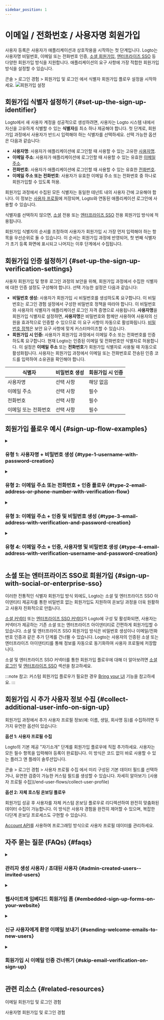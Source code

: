 ```yaml
---
sidebar_position: 1
---
```


# 이메일 / 전화번호 / 사용자명 회원가입

사용자 등록은 사용자가 애플리케이션과 상호작용을 시작하는 첫 단계입니다. Logto는 사용자명 비밀번호, 이메일 또는 전화번호 인증, [소셜 회원가입](/end-user-flows/sign-up-and-sign-in/social-sign-in), [엔터프라이즈 SSO](/end-user-flows/enterprise-sso) 등 다양한 회원가입 방식을 지원합니다. 애플리케이션의 요구 사항에 가장 적합한 회원가입 방식을 설정할 수 있습니다.

<CloudLink to="/sign-in-experience/sign-up-and-sign-in">
  콘솔 > 로그인 경험 > 회원가입 및 로그인
</CloudLink>
에서 식별자 회원가입 플로우 설정을 시작하세요.

<img src="/img/assets/sign-in-experience-sign-up.png" alt="회원가입 설정" />

## 회원가입 식별자 설정하기 \{#set-up-the-sign-up-identifier}

Logto에서 새 사용자 계정을 성공적으로 생성하려면, 사용자는 Logto 시스템 내에서 자신을 고유하게 식별할 수 있는 **식별자**를 최소 하나 제공해야 합니다. 첫 단계로, 회원가입 과정에서 사용자가 반드시 입력해야 하는 식별자를 선택하세요. 선택 가능한 옵션은 다음과 같습니다:

- **사용자명**: 사용자가 애플리케이션에 로그인할 때 사용할 수 있는 고유한 [사용자명](/user-management/user-data#username).
- **이메일 주소**: 사용자가 애플리케이션에 로그인할 때 사용할 수 있는 유효한 [이메일 주소](/user-management/user-data#primary_email).
- **전화번호**: 사용자가 애플리케이션에 로그인할 때 사용할 수 있는 유효한 [전화번호](/user-management/user-data#primary_phone).
- **이메일 주소 또는 전화번호**: 사용자가 유효한 이메일 주소 또는 전화번호 중 하나로 회원가입할 수 있도록 허용.

회원가입 과정에서 수집된 모든 식별자는 동일한 테넌트 내의 사용자 간에 고유해야 합니다. 이 정보는 [사용자 프로필](/user-management/user-data#user-profile)에 저장되며, Logto와 연동된 애플리케이션 로그인에 사용할 수 있습니다.

식별자를 선택하지 않으면, [소셜](/end-user-flows/sign-up-and-sign-in/social-sign-in) 전용 또는 [엔터프라이즈 SSO](/end-user-flows/enterprise-sso) 전용 회원가입 방식에 적용됩니다.

회원가입 식별자의 순서를 조정하여 사용자가 회원가입 시 가장 먼저 입력해야 하는 항목을 우선순위로 둘 수 있습니다. 이 순서는 회원가입 과정에 반영되어, 첫 번째 식별자가 초기 등록 화면에 표시되고 나머지는 이후 단계에서 수집됩니다.

## 회원가입 인증 설정하기 \{#set-up-the-sign-up-verification-settings}

사용자 회원가입 및 향후 로그인 과정의 보안을 위해, 회원가입 과정에서 수집한 식별자에 대한 인증 설정도 구성해야 합니다. 선택 가능한 설정은 다음과 같습니다:

- **비밀번호 생성:** 사용자가 회원가입 시 비밀번호를 생성하도록 요구합니다. 이 비밀번호는 로그인 경험 설정에서 구성한 비밀번호 정책을 따라야 합니다. 이 비밀번호와 사용자의 식별자가 애플리케이션 로그인 자격 증명으로 사용됩니다. **사용자명**을 회원가입 식별자로 설정하면, **사용자명**은 비밀번호와 함께만 사용하여 사용자의 신원을 효과적으로 인증할 수 있으므로 이 요구 사항이 자동으로 활성화됩니다. [비밀번호 정책](/security/password-policy)은 보안 요구 사항에 맞게 커스터마이즈할 수 있습니다.
- **회원가입 시 인증:** 사용자가 회원가입 과정에서 이메일 주소 또는 전화번호를 인증하도록 요구합니다. 현재 Logto는 인증된 이메일 및 전화번호만 식별자로 허용합니다. 이 설정은 **이메일 주소** 또는 **전화번호**가 회원가입 식별자로 사용될 때 자동으로 활성화됩니다. 사용자는 회원가입 과정에서 이메일 또는 전화번호로 전송된 인증 코드를 입력하여 소유권을 확인해야 합니다.

| 식별자               | 비밀번호 생성 | 회원가입 시 인증 |
| -------------------- | ------------- | ---------------- |
| 사용자명             | 선택 사항     | 해당 없음        |
| 이메일 주소          | 선택 사항     | 필수             |
| 전화번호             | 선택 사항     | 필수             |
| 이메일 또는 전화번호 | 선택 사항     | 필수             |

## 회원가입 플로우 예시 \{#sign-up-flow-examples}

<details>
  <summary>

### 유형 1: 사용자명 + 비밀번호 생성 \{#type-1-username-with-password-creation}

</summary>

**사용자명**을 회원가입 식별자로 선택합니다. 비밀번호 생성이 자동 활성화됩니다.

<img src="/img/assets/sign-up-username-password.png" alt="사용자명 및 비밀번호 회원가입" />

</details>

<details>
  <summary>

### 유형 2: 이메일 주소 또는 전화번호 + 인증 플로우 \{#type-2-email-address-or-phone-number-with-verification-flow}

</summary>

**이메일 주소 또는 전화번호**를 회원가입 식별자로 선택합니다. **회원가입 시 인증**이 강제로 활성화됩니다.

<img src="/img/assets/sign-up-email-verification.png" alt="이메일 또는 전화번호 인증 회원가입" />

</details>

<details>
  <summary>

### 유형 3: 이메일 주소 + 인증 및 비밀번호 생성 \{#type-3-email-address-with-verification-and-password-creation}

</summary>

**이메일 주소**를 회원가입 식별자로 선택합니다. **회원가입 시 인증**이 강제로 활성화됩니다. **비밀번호 생성**을 활성화하여 회원가입 시 사용자가 비밀번호를 생성하도록 요구합니다. (전화번호 회원가입 플로우도 동일하게 적용)

<img src="/img/assets/sign-up-email-password.png" alt="이메일 인증 및 비밀번호 생성 회원가입" />

</details>

<details>
  <summary>

### 유형 4: 이메일 주소 + 인증, 사용자명 및 비밀번호 생성 \{#type-4-email-address-with-verification-username-and-password-creation}

</summary>

**이메일 주소**와 **사용자명**을 회원가입 식별자로 선택합니다. **회원가입 시 인증**이 강제로 활성화됩니다. **비밀번호 생성**을 활성화하여 회원가입 시 사용자가 비밀번호를 생성하도록 요구합니다.

<img
  src="/img/assets/sign-up-email-username-password.png"
  alt="이메일 및 사용자명 인증, 비밀번호 생성 회원가입"
/>

</details>

## 소셜 또는 엔터프라이즈 SSO로 회원가입 \{#sign-up-with-social-or-enterprise-sso}

이러한 전통적인 식별자 회원가입 방식 외에도, Logto는 소셜 및 엔터프라이즈 SSO 아이덴티티 제공자를 통한 비밀번호 없는 회원가입도 지원하여 온보딩 과정을 더욱 원활하고 사용자 친화적으로 만듭니다.

[소셜 커넥터](/connectors/social-connectors) 또는 [엔터프라이즈 SSO 커넥터](/connectors/enterprise-connectors)가 Logto에 구성 및 활성화되면, 사용자는 커넥터가 제공하는 기존 소셜 또는 엔터프라이즈 아이덴티티로 간편하게 회원가입할 수 있습니다. 소셜 및 엔터프라이즈 SSO 회원가입 방식은 비밀번호 생성이나 이메일/전화번호 인증과 같은 추가 단계를 건너뛸 수 있습니다. Logto는 사용자의 인증된 소셜 또는 엔터프라이즈 아이덴티티를 통해 정보를 자동으로 동기화하여 사용자 프로필에 저장합니다.

소셜 및 엔터프라이즈 SSO 커넥터를 통한 회원가입 플로우에 대해 더 알아보려면 [소셜 로그인](/end-user-flows/sign-up-and-sign-in/social-sign-in/) 및 [엔터프라이즈 SSO](/end-user-flows/enterprise-sso/) 섹션을 참고하세요.

:::note
참고: 커스텀 회원가입 플로우가 필요한 경우 [Bring your UI](/customization/bring-your-ui/) 기능을 참고하세요.
:::

## 회원가입 시 추가 사용자 정보 수집 \{#collect-additional-user-info-on-sign-up}

회원가입 과정에서 추가 사용자 프로필 정보(예: 이름, 생일, 회사명 등)를 수집하려면 두 가지 유연한 옵션이 있습니다:

**옵션 1: 사용자 프로필 수집**

Logto의 기본 제공 "자기소개" 단계를 회원가입 플로우에 직접 추가하세요. 사용자는 모든 필수 항목을 입력해야 등록이 완료됩니다. 이 방식은 코드 없이 바로 사용할 수 있는 플러그 앤 플레이 솔루션입니다.

<CloudLink to="/sign-in-experience/collect-user-profile">
  콘솔 > 로그인 경험 > 사용자 프로필 수집
</CloudLink>
에서 미리 구성된 기본 데이터 필드를 선택하거나, 유연한 검증이 가능한 커스텀 필드를 생성할 수
있습니다. 자세히 알아보기: [사용자 프로필 수집](/end-user-flows/collect-user-profile)

**옵션 2: 자체 호스팅 온보딩 플로우**

회원가입 성공 후 사용자를 자체 커스텀 온보딩 플로우로 리디렉션하여 완전히 맞춤화된 데이터 수집이 가능합니다. 이 방식은 사용자 경험을 완전히 제어할 수 있으며, 복잡한 다단계 온보딩 프로세스도 구현할 수 있습니다.

[Account API](/end-user-flows/account-settings/by-account-api)를 사용하여 프로그래밍 방식으로 사용자 프로필 데이터를 관리하세요.

## 자주 묻는 질문 (FAQs) \{#faqs}

<details>
  <summary>

### 관리자 생성 사용자 / 초대된 사용자 \{#admin-created-users--invited-users}

</summary>

[초대 전용 회원가입 플로우 구현 방법](/end-user-flows/sign-up-and-sign-in/disable-user-registration/#implement-an-invitation-only-sign-up-flow)을 참고하세요.

</details>

<details>
  <summary>

### 웹사이트에 임베디드 회원가입 폼 \{#embedded-sign-up-forms-on-your-website}

</summary>
  
Logto는 현재 로그인 및 회원가입을 위한 헤드리스 API를 지원하지 않습니다. [Bring your UI](/customization/bring-your-ui/) 기능을 사용하여 직접 만든 회원가입 폼을 Logto에 업로드하거나, 로그인 파라미터를 활용해 웹사이트에서 Logto로 사용자 정보를 전달할 수 있습니다. 사용자 식별자 전달에 대한 자세한 내용은 [인증 (Authentication) 파라미터](/end-user-flows/authentication-parameters/)를 참고하세요.

</details>

<details>
  <summary>

### 신규 사용자에게 환영 이메일 보내기 \{#sending-welcome-emails-to-new-users}

</summary>

`User.Created` Webhook 이벤트를 구독하여 신규 사용자에게 환영 이메일을 발송할 수 있습니다. [Webhook 이벤트](/developers/webhooks/webhooks-events/#data-mutation-hook-events)에 대해 자세히 알아보세요.

</details>

<details>
  <summary>

### 회원가입 시 이메일 인증 건너뛰기 \{#skip-email-verification-on-sign-up}

</summary>

현재 Logto는 인증된 이메일 및 전화번호만 식별자로 지원합니다. 인증 과정은 사용자의 식별자 보안 및 소유권을 보장하기 위해 필수입니다.
인증되지 않은 이메일 또는 전화번호 지원은 [로드맵](https://logto.productlane.com/roadmap)에 포함되어 있습니다. 업데이트를 기대해 주세요!

</details>

## 관련 리소스 \{#related-resources}

<Url href="https://www.youtube.com/watch?v=64rBXpWbScc">이메일 회원가입 및 로그인 경험</Url>

<Url href="https://www.youtube.com/watch?v=chQxCJX6e6w">사용자명 회원가입 및 로그인 경험</Url>
